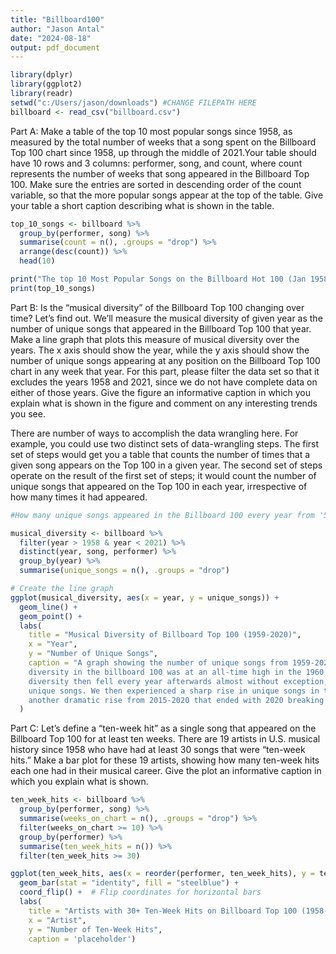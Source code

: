 ---
title: "Billboard100"
author: "Jason Antal"
date: "2024-08-18"
output: pdf_document
---

```{r setup, include=FALSE} 
library(dplyr)
library(ggplot2)
library(readr)
setwd("c:/Users/jason/downloads") #CHANGE FILEPATH HERE
billboard <- read_csv("billboard.csv") 
```
Part A: Make a table of the top 10 most popular songs since 1958, as measured by the total number of weeks that a song spent on the Billboard Top 100 chart since 1958, up through the middle of 2021.Your table should have 10 rows and 3 columns: performer, song, and count, where count represents the number of weeks that song appeared in the Billboard Top 100. Make sure the entries are sorted in descending order of the count variable, so that the more popular songs appear at the top of the table. Give your table a short caption describing what is shown in the table.

```{r}
top_10_songs <- billboard %>%
  group_by(performer, song) %>%
  summarise(count = n(), .groups = "drop") %>%
  arrange(desc(count)) %>%
  head(10)

print("The top 10 Most Popular Songs on the Billboard Hot 100 (Jan 1958- May 2021), ranked by total number of weeks on the chart:")
print(top_10_songs)

```
Part B: Is the "musical diversity" of the Billboard Top 100 changing over time? Let's find out. We'll measure the musical diversity of given year as the number of unique songs that appeared in the Billboard Top 100 that year. Make a line graph that plots this measure of musical diversity over the years. The x axis should show the year, while the y axis should show the number of unique songs appearing at any position on the Billboard Top 100 chart in any week that year. 
For this part, please filter the data set so that it excludes the years 1958 and 2021, since we do not have complete data on either of those years. Give the figure an informative caption in which you explain what is shown in the figure and comment on any interesting trends you see.

There are number of ways to accomplish the data wrangling here. For example, you could use two distinct sets of data-wrangling steps. The first set of steps would get you a table that counts the number of times that a given song appears on the Top 100 in a given year. The second set of steps operate on the result of the first set of steps; it would count the number of unique songs that appeared on the Top 100 in each year, irrespective of how many times it had appeared.

```{r}
#How many unique songs appeared in the Billboard 100 every year from '59-'20?

musical_diversity <- billboard %>%
  filter(year > 1958 & year < 2021) %>% 
  distinct(year, song, performer) %>%    
  group_by(year) %>%
  summarise(unique_songs = n(), .groups = "drop")

# Create the line graph
ggplot(musical_diversity, aes(x = year, y = unique_songs)) +
  geom_line() +
  geom_point() +
  labs(
    title = "Musical Diversity of Billboard Top 100 (1959-2020)",
    x = "Year",
    y = "Number of Unique Songs",
    caption = "A graph showing the number of unique songs from 1959-2020. At the beginning of this chart, we can see that musical 
    diversity in the billboard 100 was at an all-time high in the 1960's, with over 800 unique songs from 1964-1967. Musical 
    diversity then fell every year afterwards almost without exception, reaching its lowest point in 2001 at less than 400
    unique songs. We then experienced a sharp rise in unique songs in the mid-late 2000's, a sharp fall in 2012, and
    another dramatic rise from 2015-2020 that ended with 2020 breaking the 800-unique-songs barrier again."
  )

```

Part C: Let's define a "ten-week hit" as a single song that appeared on the Billboard Top 100 for at least ten weeks. There are 19 artists in U.S. musical history since 1958 who have had at least 30 songs that were "ten-week hits." Make a bar plot for these 19 artists, showing how many ten-week hits each one had in their musical career. Give the plot an informative caption in which you explain what is shown.

```{r}
ten_week_hits <- billboard %>%
  group_by(performer, song) %>%
  summarise(weeks_on_chart = n(), .groups = "drop") %>%
  filter(weeks_on_chart >= 10) %>%
  group_by(performer) %>%
  summarise(ten_week_hits = n()) %>%
  filter(ten_week_hits >= 30)

ggplot(ten_week_hits, aes(x = reorder(performer, ten_week_hits), y = ten_week_hits)) +
  geom_bar(stat = "identity", fill = "steelblue") +
  coord_flip() +  # Flip coordinates for horizontal bars
  labs(
    title = "Artists with 30+ Ten-Week Hits on Billboard Top 100 (1958-2021)",
    x = "Artist",
    y = "Number of Ten-Week Hits",
    caption = 'placeholder')
```


